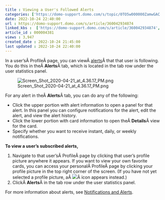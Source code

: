 ```yaml
---
title : Viewing a User's Followed Alerts
categories: ['https://domo-support.domo.com/s/topic/0TO5w000000ZamwGAC']
date: 2022-10-24 22:40:00
url : https://domo-support.domo.com/s/article/360042934874
linked_kbs :  ['https://domo-support.domo.com/s/article/360042934874', 'https://domo-support.domo.com/s/article/360042925494', 'https://domo-support.domo.com/s/knowledge-base', 'https://domo-support.domo.com/s/article/360043429953', 'https://domo-support.domo.com/s/article/360043430533', 'https://domo-support.domo.com/s/article/360043429933', 'https://domo-support.domo.com/s/article/360043429693', 'https://domo-support.domo.com/s/topic/0TO5w000000ZamwGAC', 'https://domo-support.domo.com/s/article/360043429913']
article_id : 000004381
views : 3,947
created_date : 2022-10-24 21:45:00
last updated : 2022-10-24 22:40:00
---
```




In a user'sÂ ProfileÂ page, you can viewÂ [alerts](..\managing_your_alerts\index.md)Â that that user is following. You do this in theÂ **Alerts**Â tab, which is located in the tab row under the user statistics panel.


![Screen_Shot_2020-04-21_at_4.36.17_PM.png](Screen_Shot_2020-04-21_at_4.36.17_PM.png)


For any alert in theÂ **Alerts**Â tab, you can do any of the following:



* Click the upper portion with alert information to open a panel for that alert. In this panel you can configure notifications for the alert, edit the alert, and view the alert history.
* Click the lower portion with card information to open theÂ **Details**Â view for the card.
* Specify whether you want to receive instant, daily, or weekly notifications.


**To view a user's subscribed alerts,**


1. Navigate to that user'sÂ ProfileÂ page by clicking that user's profile picture anywhere it appears. If you want to view your own favorite cards, you can access your personalÂ ProfileÂ page by clicking your profile picture in the top right corner of the screen. (If you have not yet selected a profile picture, aÂ ![](1.png)Â icon appears instead.)
2. ClickÂ **Alerts**Â in the tab row under the user statistics panel.


For more information about alerts, see [Notifications and Alerts](..\..\category\notifications_and_alerts\index.html "Notifications and Alerts").